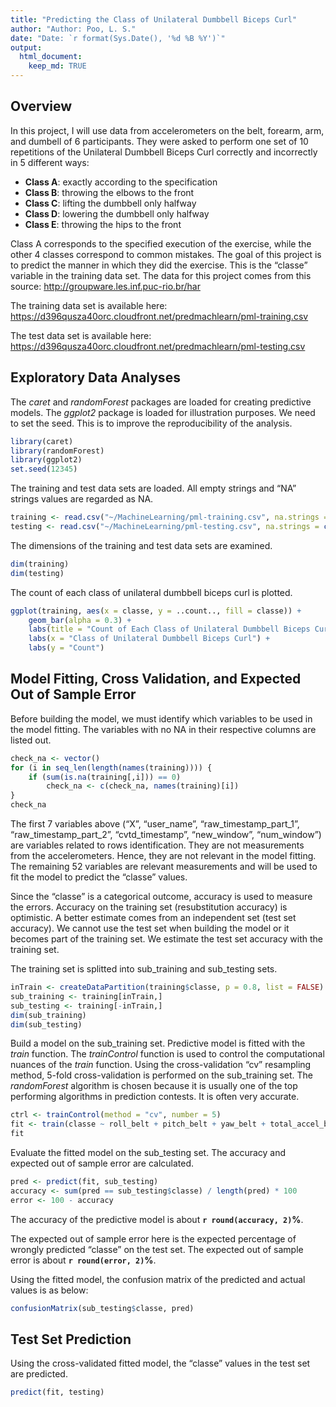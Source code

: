 ```yaml
---
title: "Predicting the Class of Unilateral Dumbbell Biceps Curl"
author: "Author: Poo, L. S."
date: "Date: `r format(Sys.Date(), '%d %B %Y')`"
output: 
  html_document: 
    keep_md: TRUE
---
```


## Overview

In this project, I will use data from accelerometers on the belt, forearm, arm, and dumbell of 6 participants. They were asked to perform one set of 10 repetitions of the Unilateral Dumbbell Biceps Curl correctly and incorrectly in 5 different ways:

- **Class A**: exactly according to the specification
- **Class B**: throwing the elbows to the front
- **Class C**: lifting the dumbbell only halfway
- **Class D**: lowering the dumbbell only halfway
- **Class E**: throwing the hips to the front

Class A corresponds to the specified execution of the exercise, while the other 4 classes correspond to common mistakes. The goal of this project is to predict the manner in which they did the exercise. This is the "classe" variable in the training data set. The data for this project comes from this source: [http://groupware.les.inf.puc-rio.br/har](http://groupware.les.inf.puc-rio.br/har)

The training data set is available here:
[https://d396qusza40orc.cloudfront.net/predmachlearn/pml-training.csv](https://d396qusza40orc.cloudfront.net/predmachlearn/pml-training.csv)

The test data set is available here:
[https://d396qusza40orc.cloudfront.net/predmachlearn/pml-testing.csv](https://d396qusza40orc.cloudfront.net/predmachlearn/pml-testing.csv)

## Exploratory Data Analyses

The *caret* and *randomForest* packages are loaded for creating predictive models. The *ggplot2* package is loaded for illustration purposes. We need to set the seed. This is to improve the reproducibility of the analysis.

```r
library(caret)
library(randomForest)
library(ggplot2)
set.seed(12345)
```

The training and test data sets are loaded. All empty strings and "NA" strings values are regarded as NA.

```r
training <- read.csv("~/MachineLearning/pml-training.csv", na.strings = c("NA", ""))
testing <- read.csv("~/MachineLearning/pml-testing.csv", na.strings = c("NA", ""))
```

The dimensions of the training and test data sets are examined. 

```r
dim(training)
dim(testing)
```

The count of each class of unilateral dumbbell biceps curl is plotted.

```r
ggplot(training, aes(x = classe, y = ..count.., fill = classe)) +
    geom_bar(alpha = 0.3) +
    labs(title = "Count of Each Class of Unilateral Dumbbell Biceps Curl") +
    labs(x = "Class of Unilateral Dumbbell Biceps Curl") +
    labs(y = "Count")
```

## Model Fitting, Cross Validation, and Expected Out of Sample Error

Before building the model, we must identify which variables to be used in the model fitting. The variables with no NA in their respective columns are listed out.

```r
check_na <- vector()
for (i in seq_len(length(names(training)))) {
    if (sum(is.na(training[,i])) == 0)
        check_na <- c(check_na, names(training)[i])
}
check_na
```

The first 7 variables above ("X", "user\_name", "raw\_timestamp\_part\_1", "raw\_timestamp\_part\_2", "cvtd\_timestamp", "new\_window", "num\_window") are variables related to rows identification. They are not measurements from the accelerometers. Hence, they are not relevant in the model fitting. The remaining 52 variables are relevant measurements and will be used to fit the model to predict the "classe" values.

Since the "classe" is a categorical outcome, accuracy is used to measure the errors. Accuracy on the training set (resubstitution accuracy) is optimistic. A better estimate comes from an independent set (test set accuracy). We cannot use the test set when building the model or it becomes part of the training set. We estimate the test set accuracy with the training set.

The training set is splitted into sub\_training and sub\_testing sets.

```r
inTrain <- createDataPartition(training$classe, p = 0.8, list = FALSE)
sub_training <- training[inTrain,]
sub_testing <- training[-inTrain,]
dim(sub_training)
dim(sub_testing)
```

Build a model on the sub\_training set. Predictive model is fitted with the *train* function. The *trainControl* function is used to control the computational nuances of the *train* function. Using the cross-validation "cv" resampling method, 5-fold cross-validation is performed on the sub\_training set. The *randomForest* algorithm is chosen because it is usually one of the top performing algorithms in prediction contests. It is often very accurate.

```r
ctrl <- trainControl(method = "cv", number = 5)
fit <- train(classe ~ roll_belt + pitch_belt + yaw_belt + total_accel_belt + gyros_belt_x + gyros_belt_y + gyros_belt_z + accel_belt_x + accel_belt_y + accel_belt_z + magnet_belt_x + magnet_belt_y + magnet_belt_z + roll_arm + pitch_arm + yaw_arm + total_accel_arm + gyros_arm_x + gyros_arm_y + gyros_arm_z + accel_arm_x + accel_arm_y + accel_arm_z + magnet_arm_x + magnet_arm_y + magnet_arm_z + roll_dumbbell + pitch_dumbbell + yaw_dumbbell + total_accel_dumbbell + gyros_dumbbell_x + gyros_dumbbell_y + gyros_dumbbell_z + accel_dumbbell_x + accel_dumbbell_y + accel_dumbbell_z + magnet_dumbbell_x + magnet_dumbbell_y + magnet_dumbbell_z + roll_forearm + pitch_forearm + yaw_forearm + total_accel_forearm + gyros_forearm_x + gyros_forearm_y + gyros_forearm_z + accel_forearm_x + accel_forearm_y + accel_forearm_z + magnet_forearm_x + magnet_forearm_y + magnet_forearm_z, data = sub_training, method = "rf", trControl = ctrl)
fit
```

Evaluate the fitted model on the sub\_testing set. The accuracy and expected out of sample error are calculated.

```r
pred <- predict(fit, sub_testing)
accuracy <- sum(pred == sub_testing$classe) / length(pred) * 100
error <- 100 - accuracy
```

The accuracy of the predictive model is about **`r round(accuracy, 2)`%**.

The expected out of sample error here is the expected percentage of wrongly predicted "classe" on the test set. The expected out of sample error is about **`r round(error, 2)`%**.

Using the fitted model, the confusion matrix of the predicted and actual values is as below:

```r
confusionMatrix(sub_testing$classe, pred)
```

## Test Set Prediction

Using the cross-validated fitted model, the "classe" values in the test set are predicted.

```r
predict(fit, testing)
```
